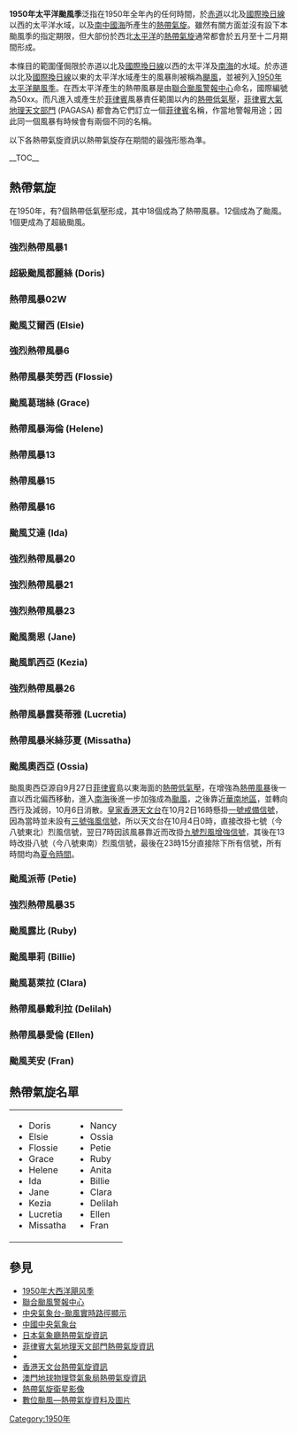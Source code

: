 {{NoteTA|G1=TyphoonOld|G2=Weather}}
{{Infobox hurricane season
| Track=1950 Pacific typhoon season summary.png
| Basin=WPac
| Year=1950
| First storm formed=1950年4月12日（強烈熱帶風暴1）
| Last storm dissipated=1951年1月1日（颱風法蘭）
| Strongest storm name=超級颱風多里斯 Doris
| Strongest storm pressure=
| Strongest storm winds=130
| Average wind speed=1
| Total storms=18
| Total hurricanes=12
| Total intense=1
| Fatalities=
| Damages=
| five seasons=[[1948年太平洋颱風季|1948]] [[1949年太平洋颱風季|1949]] '''1950''' [[1951年太平洋颱風季|1951]] [[1952年太平洋颱風季|1952]] 
}}
{{portal phs}}
'''1950年太平洋颱風季'''泛指在1950年全年內的任何時間，於[[赤道|赤道]]以北及[[國際換日線|國際換日線]]以西的太平洋水域，以及[[南中國海|南中國海]]所產生的[[熱帶氣旋|熱帶氣旋]]。雖然有關方面並沒有設下本颱風季的指定期限，但大部份於西北[[太平洋|太平洋]]的[[熱帶氣旋|熱帶氣旋]]通常都會於五月至十二月期間形成。

本條目的範圍僅侷限於赤道以北及[[國際換日線|國際換日線]]以西的太平洋及[[南海|南海]]的水域。於赤道以北及[[國際換日線|國際換日線]]以東的太平洋水域產生的風暴則被稱為[[颶風|颶風]]，並被列入[[1950年太平洋颶風季|1950年太平洋颶風季]]。在西太平洋產生的熱帶風暴是由[[聯合颱風警報中心|聯合颱風警報中心]]命名，國際編號為50xx。而凡進入或產生於[[菲律賓|菲律賓]]風暴責任範圍以內的[[熱帶低氣壓|熱帶低氣壓]]，[[菲律賓大氣地球物理和天文管理局|菲律賓大氣地理天文部門]] (PAGASA) 都會為它們訂立一個[[菲律賓|菲律賓]]名稱，作當地警報用途；因此同一個風暴有時候會有兩個不同的名稱。

以下各熱帶氣旋資訊以熱帶氣旋存在期間的最強形態為準。

{{TC scale old}}

__TOC__
<div style="clear: both"></div>

== 熱帶氣旋 ==
{{NoteUTC+8}}
在1950年，有?個熱帶低氣壓形成，其中18個成為了熱帶風暴。12個成為了颱風。1個更成為了超級颱風。
=== 強烈熱帶風暴1 ===
{{Infobox Hurricane Small
|Basin=WPac
|WarningCenter=CMA
|Image= CMA TS 1 1950 track.png
|Formed=4月12日
|Dissipated=4月15日
|10-min winds=
|1-min winds=60
|Pressure=984
}}
{{clear}}

=== 超級颱風都麗絲 (Doris) ===
{{Infobox Hurricane Small
|Basin=WPac
|Image=Doris 1950 track.png
|Formed=5月6日
|Dissipated=5月14日
|1-min winds=130
|Pressure=928
}}
{{Clear}}

=== 熱帶風暴02W ===
{{Infobox Hurricane Small
|Basin=WPac
|Image=2-W 1950 track.png
|Formed=6月5日
|Dissipated=6月9日
|1-min winds=35
|Pressure=997
}}
{{Clear}}

=== 颱風艾爾西 (Elsie) ===
{{Infobox Hurricane Small
|Basin=WPac
|Image=Elsie 1950 track.png
|Formed=6月23日
|Dissipated=6月24日
|1-min winds=75
|Pressure=981
}}
{{Clear}}

=== 強烈熱帶風暴6 ===
{{Infobox Hurricane Small
|Basin=WPac
|WarningCenter=CMA
|Image= CMA TS 6 1950 track.png
|Formed=7月12日
|Dissipated=7月15日
|10-min winds=
|1-min winds=49
|Pressure=990
}}
{{clear}}

=== 熱帶風暴芙勞西 (Flossie) ===
{{Infobox Hurricane Small
|Basin=WPac
|Image=Flossie 1950 track.png
|Formed=7月15日
|Dissipated=7月19日
|1-min winds=60
|Pressure=993
}}
{{Clear}}

=== 颱風葛瑞絲 (Grace) ===
{{Infobox Hurricane Small
|Basin=WPac
|Image=Grace 1950 track.png
|Formed=7月16日
|Dissipated=7月21日
|1-min winds=70
|Pressure=981
}}
{{Clear}}

=== 熱帶風暴海倫 (Helene) ===
{{Infobox Hurricane Small
|Basin=WPac
|Image=Helene 1950 track.png
|Formed=7月24日
|Dissipated=8月3日
|1-min winds=50
|Pressure=991
}}
{{Clear}}

=== 熱帶風暴13 ===
{{Infobox Hurricane Small
|Basin=WPac
|WarningCenter=CMA
|Image= CMA TS 13 1950 track.png
|Formed=8月2日
|Dissipated=8月4日
|10-min winds=
|1-min winds=39
|Pressure=992
}}
{{clear}}

=== 熱帶風暴15 ===
{{Infobox Hurricane Small
|Basin=WPac
|WarningCenter=CMA
|Image=
|Track=CMA TS 15 1950 track.png
|Formed=8月3日
|Dissipated=8月4日
|10-min winds=
|1-min winds=39
|Pressure=998
}}
{{clear}}

=== 熱帶風暴16 ===
{{Infobox Hurricane Small
|Basin=WPac
|WarningCenter=CMA
|Image=
|Track=CMA TS 16 1950 track.png
|Formed=8月4日
|Dissipated=8月6日
|10-min winds=
|1-min winds=39
|Pressure=996
}}
{{clear}}

=== 颱風艾達 (Ida) ===
{{Infobox Hurricane Small
|Basin=WPac
|Image=Ida 1950 track.png
|Formed=8月9日
|Dissipated=8月21日
|1-min winds=75
|Pressure=973
}}
{{Clear}}

=== 強烈熱帶風暴20 ===
{{Infobox Hurricane Small
|Basin=WPac
|WarningCenter=CMA
|Image=
|Track=CMA TS 20 1950 track.png
|Formed=8月10日
|Dissipated=8月14日
|10-min winds=
|1-min winds=49
|Pressure=990
}}
{{clear}}

=== 強烈熱帶風暴21 ===
{{Infobox Hurricane Small
|Basin=WPac
|WarningCenter=CMA
|Image=
|Track=CMA TS 21 1950 track.png
|Formed=8月11日
|Dissipated=8月14日
|10-min winds=
|1-min winds=58
|Pressure=980
}}
{{clear}}

=== 強烈熱帶風暴23 ===
{{Infobox Hurricane Small
|Basin=WPac
|WarningCenter=CMA
|Image=
|Track=CMA TS 23 1950 track.png
|Formed=8月14日
|Dissipated=8月22日
|10-min winds=
|1-min winds=58
|Pressure=990
}}
{{clear}}

=== 颱風喬恩 (Jane) ===
{{Infobox Hurricane Small
|Basin=WPac
|Image=Jane 1950 track.png
|Formed=8月29日
|Dissipated=9月4日
|1-min winds=100
|Pressure=943
}}
{{Clear}}

=== 颱風凱西亞 (Kezia) ===
{{Infobox Hurricane Small
|Basin=WPac
|Image=Kezia 1950 track.png
|Formed=9月4日
|Dissipated=9月15日
|1-min winds=100
|Pressure=945
}}
{{Clear}}

=== 強烈熱帶風暴26 ===
{{Infobox Hurricane Small
|Basin=WPac
|WarningCenter=CMA
|Image=
|Track=CMA TS 26 1950 track.png
|Formed=9月6日
|Dissipated=9月8日
|10-min winds=
|1-min winds=49
|Pressure=995
}}
{{clear}}

=== 熱帶風暴露葵蒂雅 (Lucretia) ===
{{Infobox Hurricane Small
|Basin=WPac
|Image=Lucretia-Nancy 1950 track.png
|Formed=9月14日
|Dissipated=9月19日
|1-min winds=55
|Pressure=987
}}
{{Clear}}

=== 熱帶風暴米絲莎夏 (Missatha) ===
{{Infobox Hurricane Small
|Basin=WPac
|Image=Missatha 1950 track.png
|Formed=9月13日
|Dissipated=9月19日
|1-min winds=55
|Pressure=984
}}
{{Clear}}

=== 颱風奧西亞 (Ossia) ===
{{Infobox Hurricane Small
|Basin=WPac
|Image=Ossia 1950 track.png
|Formed=9月27日
|Dissipated=10月6日
|1-min winds=100
|Pressure=966
}}
颱風奧西亞源自9月27日[[菲律賓|菲律賓]]島以東海面的[[熱帶低氣壓|熱帶低氣壓]]，在增強為[[熱帶風暴|熱帶風暴]]後一直以西北偏西移動，進入[[南海|南海]]後進一步加強成為[[颱風|颱風]]，之後靠近[[華南地區|華南地區]]，並轉向西行及減弱，10月6日消散。[[香港天文台|皇家香港天文台]]在10月2日16時懸掛[[一號戒備信號|一號戒備信號]]，因為當時並未設有[[三號強風信號|三號強風信號]]，所以天文台在10月4日0時，直接改掛七號（今八號東北）烈風信號，翌日7時因該風暴靠近而改掛[[九號烈風或暴風風力增強信號|九號烈風增強信號]]，其後在13時改掛八號（今八號東南）烈風信號，最後在23時15分直接除下所有信號，所有時間均為[[夏令時間|夏令時間]]。
{{Clear}}

=== 颱風派蒂 (Petie) ===
{{Infobox Hurricane Small
|Basin=WPac
|Image=Petie 1950 track.png
|Formed=10月18日
|Dissipated=10月24日
|1-min winds=90
|Pressure=978
}}
{{Clear}}

=== 強烈熱帶風暴35 ===
{{Infobox Hurricane Small
|Basin=WPac
|WarningCenter=CMA
|Image=
|Track=CMA TS 35 1950 track.png
|Formed=10月26日
|Dissipated=10月31日
|10-min winds=
|1-min winds=49
|Pressure=995
}}
{{clear}}

=== 颱風露比 (Ruby) ===
{{Infobox Hurricane Small
|Basin=WPac
|Image=Ruby 1950 track.png
|Formed=10月27日
|Dissipated=10月31日
|1-min winds=100
|Pressure=918
}}
{{Clear}}

=== 颱風畢莉 (Billie) ===
{{Infobox Hurricane Small
|Basin=WPac
|Image=Billie 1950 track.png
|Formed=11月4日
|Dissipated=11月9日
|1-min winds=80
|Pressure=985
}}
{{Clear}}

=== 颱風葛萊拉 (Clara) ===
{{Infobox Hurricane Small
|Basin=WPac
|Image=Clara 1950 track.png
|Formed=11月4日
|Dissipated=11月13日
|1-min winds=125
|Pressure=899
}}
{{Clear}}

=== 熱帶風暴戴利拉 (Delilah) ===
{{Infobox Hurricane Small
|Basin=WPac
|Image=Delliah 1950 track.png
|Formed=11月19日
|Dissipated=11月25日
|1-min winds=60
|Pressure=989
}}
{{Clear}}

=== 熱帶風暴愛倫 (Ellen) ===
{{Infobox Hurricane Small
|Basin=WPac
|Image=Ellen 1950 track.png
|Formed=12月11日
|Dissipated=12月13日
|1-min winds=58
|Pressure=990
}}
{{Clear}}

=== 颱風芙安 (Fran) ===
{{Infobox Hurricane Small
|Basin=WPac
|Image=Fran 1950 track.png
|Formed=1950年12月26日
|Dissipated=1951年1月1日
|1-min winds=80
|Pressure=980
}}
{{Clear}}

==熱帶氣旋名單==

{|width="90%"
|
* Doris
* Elsie
* Flossie
* Grace
* Helene
* Ida
* Jane
* Kezia
* Lucretia
* Missatha
|
* Nancy
* Ossia
* Petie
* Ruby
* Anita
* Billie
* Clara
* Delilah
* Ellen
* Fran
|}

==參見==
{{Commons category|1950 Pacific typhoon season}}
* [[1950年大西洋飓风季|1950年大西洋飓风季]]
* [http://www.usno.navy.mil/JTWC 聯合颱風警報中心]{{Wayback|url=http://www.usno.navy.mil/JTWC |date=20100301105349 }}
* [https://web.archive.org/web/20120625221929/http://map.weather.gov.cn/ 中央氣象台-颱風實時路徑顯示]
* [https://web.archive.org/web/20120928121548/http://www.nmc.gov.cn/ 中國中央氣象台]
* [http://www.jma.go.jp/en/typh/ 日本氣象廳熱帶氣旋資訊]{{WebCite|url=https://www.webcitation.org/6rdK3LVIg?url=http://www.jma.go.jp/en/typh/ |date=20170701143628 |dateformat=iso }}
* [https://web.archive.org/web/20130918054024/http://www.pagasa.dost.gov.ph/wb/tc_up.html 菲律賓大氣地理天文部門熱帶氣旋資訊]
* {{AnyLink|http://www.cwb.gov.tw/|中央氣象局全球資訊網|中央氣象局|type=外部}}
* [http://www.hko.gov.hk/wxinfo/currwx/tc_posc.htm 香港天文台熱帶氣旋資訊]{{Wayback|url=http://www.hko.gov.hk/wxinfo/currwx/tc_posc.htm |date=20081216231321 }}
* [http://www.smg.gov.mo/www/cvm/typhoon/fc_typhoonmain.htm 澳門地球物理暨氣象局熱帶氣旋資訊]{{Wayback|url=http://www.smg.gov.mo/www/cvm/typhoon/fc_typhoonmain.htm |date=20090829002333 }}
* [http://www.nrlmry.navy.mil/tc_pages/tc_home.html 熱帶氣旋衛星影像]{{Wayback|url=http://www.nrlmry.navy.mil/tc_pages/tc_home.html |date=20131225201201 }}
* [http://agora.ex.nii.ac.jp/digital-typhoon/index.html.en 數位颱風—熱帶氣旋資料及圖片]{{Wayback|url=http://agora.ex.nii.ac.jp/digital-typhoon/index.html.en |date=20151126060741 }}

{{太平洋颱風季}}
[[Category:1950年|Category:1950年]]